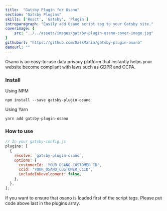 ```yaml
---
title:  "Gatsby Plugin for Osano"
section: "Gatsby Plugins"
skills: ['React', 'Gatsby', 'Plugin']
introparagraph: "Easily add Osano script tag to your Gatsby site."
coverimage: {
    src: "../../assets/images/gatsby-plugin-osano-cover-image.jpg"
}
githuburl: "https://github.com/DalkMania/gatsby-plugin-osano"
demourl: ""
---
```


Osano is an easy-to-use data privacy platform that instantly helps your website become compliant with laws such as GDPR and CCPA.

### Install

Using NPM

```
npm install --save gatsby-plugin-osano
```

Using Yarn

```
yarn add gatsby-plugin-osano
```

### How to use

```javascript
// In your gatsby-config.js
plugins: [
  {
    resolve: `gatsby-plugin-osano`,
    options: {
      customerId: 'YOUR_OSANO_CUSTOMER_ID',
      ccid: 'YOUR_OSANO_CUSTOMER_CCID',
      includeInDevelopment: false,
    },
  },
];
```

If you want to ensure that osano is loaded first of the script tags. Please put code above last in the plugins array.